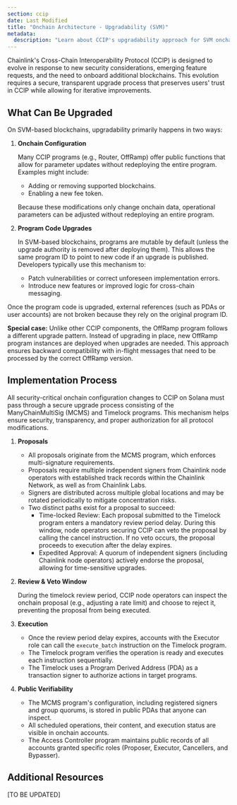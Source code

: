 ```yaml
---
section: ccip
date: Last Modified
title: "Onchain Architecture - Upgradability (SVM)"
metadata:
  description: "Learn about CCIP's upgradability approach for SVM onchain architecture, focusing on configuration changes, program code upgrades, and the timelock process."
---
```


Chainlink's Cross-Chain Interoperability Protocol (CCIP) is designed to evolve in response to new security considerations, emerging feature requests, and the need to onboard additional blockchains. This evolution requires a secure, transparent upgrade process that preserves users' trust in CCIP while allowing for iterative improvements.

## What Can Be Upgraded

On SVM-based blockchains, upgradability primarily happens in two ways:

1. **Onchain Configuration**

   Many CCIP programs (e.g., Router, OffRamp) offer public functions that allow for parameter updates without redeploying the entire program. Examples might include:

   - Adding or removing supported blockchains.
   - Enabling a new fee token.

   Because these modifications only change onchain data, operational parameters can be adjusted without redeploying an entire program.

1. **Program Code Upgrades**

   In SVM-based blockchains, programs are mutable by default (unless the upgrade authority is removed after deploying them). This allows the same program ID to point to new code if an upgrade is published. Developers typically use this mechanism to:

   - Patch vulnerabilities or correct unforeseen implementation errors.
   - Introduce new features or improved logic for cross-chain messaging.

Once the program code is upgraded, external references (such as PDAs or user accounts) are not broken because they rely on the original program ID.

**Special case:** Unlike other CCIP components, the OffRamp program follows a different upgrade pattern. Instead of upgrading in place, new OffRamp program instances are deployed when upgrades are needed. This approach ensures backward compatibility with in-flight messages that need to be processed by the correct OffRamp version.

## Implementation Process

All security-critical onchain configuration changes to CCIP on Solana must pass through a secure upgrade process consisting of the ManyChainMultiSig (MCMS) and Timelock programs. This mechanism helps ensure security, transparency, and proper authorization for all protocol modifications.

1. **Proposals**

   - All proposals originate from the MCMS program, which enforces multi-signature requirements.
   - Proposals require multiple independent signers from Chainlink node operators with established track records within the Chainlink Network, as well as from Chainlink Labs.
   - Signers are distributed across multiple global locations and may be rotated periodically to mitigate concentration risks.
   - Two distinct paths exist for a proposal to succeed:
     - Time-locked Review: Each proposal submitted to the Timelock program enters a mandatory review period delay. During this window, node operators securing CCIP can veto the proposal by calling the cancel instruction. If no veto occurs, the proposal proceeds to execution after the delay expires.
     - Expedited Approval: A quorum of independent signers (including Chainlink node operators) actively endorse the proposal, allowing for time-sensitive upgrades.

1. **Review & Veto Window**

   During the timelock review period, CCIP node operators can inspect the onchain proposal (e.g., adjusting a rate limit) and choose to reject it, preventing the proposal from being executed.

1. **Execution**

   - Once the review period delay expires, accounts with the Executor role can call the `execute_batch` instruction on the Timelock program.
   - The Timelock program verifies the operation is ready and executes each instruction sequentially.
   - The Timelock uses a Program Derived Address (PDA) as a transaction signer to authorize actions in target programs.

1. **Public Verifiability**

   - The MCMS program's configuration, including registered signers and group quorums, is stored in public PDAs that anyone can inspect.
   - All scheduled operations, their content, and execution status are visible in onchain accounts.
   - The Access Controller program maintains public records of all accounts granted specific roles (Proposer, Executor, Cancellers, and Bypasser).

## Additional Resources

[TO BE UPDATED]
